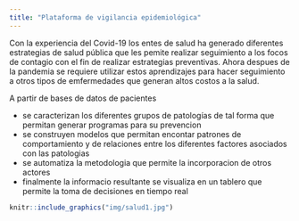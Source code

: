 ```yaml
---
title: "Plataforma de vigilancia epidemiológica"
---
```


Con la experiencia del Covid-19 los entes de salud ha generado diferentes estrategias de salud pública que les pemite realizar seguimiento a los focos de contagio con el fin de realizar estrategias preventivas. Ahora despues de la pandemia se requiere utilizar estos aprendizajes para hacer seguimiento a otros tipos de emfermedades que generan altos costos a la salud.

A partir de bases de datos de pacientes 

  + se caracterizan los diferentes grupos de patologías de tal forma que permitan generar programas para su prevencion
  + se construyen modelos que permitan encontar patrones de comportamiento y de relaciones entre los diferentes factores asociados con las patologias
  + se automatiza la metodologia que permite la incorporacion de otros actores
  + finalmente la informacio resultante se visualiza en un tablero que permite la toma de decisiones en tiempo real
  
  
  
```r
knitr::include_graphics("img/salud1.jpg")
```


